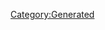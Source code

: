 {{Database/Music/MusicInfo
 |ID=81
 |Cov=78
 |Cd=18
 |Nam=77
 |Div=77
 |Ma=3
 |SerieId=1
 |SerieLogoId=1
 |WavId=78
 |VariationId=0
 |Dsc=77
 |Strt=10
 |ValkyrieBattle=1
 |ValkyrieIntro=1
 |ValkyrieIntroSky=1
 |DivaSolo=1
 |DivaMulti=1
 |Exp=3
}}
[[Category:Generated]]
